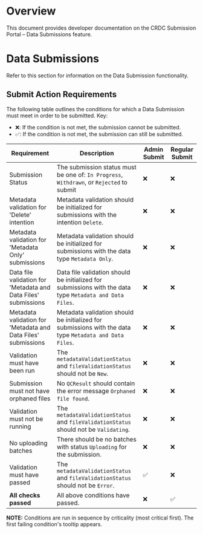 # Overview

This document provides developer documentation on the CRDC Submission Portal – Data Submissions feature.

# Data Submissions

Refer to this section for information on the Data Submission functionality.

## Submit Action Requirements

The following table outlines the conditions for which a Data Submission must meet in order to be submitted. Key:

- ❌: If the condition is not met, the submission cannot be submitted.
- ✅: If the condition is not met, the submission can still be submitted.


| Requirement                                                    | Description                                                                                              | Admin Submit | Regular Submit |
| -------------------------------------------------------------- | -------------------------------------------------------------------------------------------------------- | ------------ | -------------- |
| Submission Status                                              | The submission status must be one of: `In Progress`, `Withdrawn`, or `Rejected` to submit                | ❌           | ❌             |
| Metadata validation for 'Delete' intention                     | Metadata validation should be initialized for submissions with the intention `Delete`.                   | ❌           | ❌             |
| Metadata validation for 'Metadata Only' submissions            | Metadata validation should be initialized for submissions with the data type `Metadata Only`.            | ❌           | ❌             |
| Data file validation for 'Metadata and Data Files' submissions | Data file validation should be initialized for submissions with the data type `Metadata and Data Files`. | ❌           | ❌             |
| Metadata validation for 'Metadata and Data Files' submissions  | Metadata validation should be initialized for submissions with the data type `Metadata and Data Files`.  | ❌           | ❌             |
| Validation must have been run                                  | The `metadataValidationStatus` and `fileValidationStatus` should not be `New`.                           | ❌           | ❌             |
| Submission must not have orphaned files                        | No `QCResult` should contain the error message `Orphaned file found`.                                    | ❌           | ❌             |
| Validation must not be running                                 | The `metadataValidationStatus` and `fileValidationStatus` should not be `Validating`.                    | ❌           | ❌             |
| No uploading batches                                           | There should be no batches with status `Uploading` for the submission.                                   | ❌           | ❌             |
| Validation must have passed                                    | The `metadataValidationStatus` and `fileValidationStatus` should not be `Error`.                         | ✅           | ❌             |
| **All checks passed**                                          | All above conditions have passed.                                                                        | ❌           | ✅             |

**NOTE:** Conditions are run in sequence by criticality (most critical first). The first failing condition's tooltip appears.